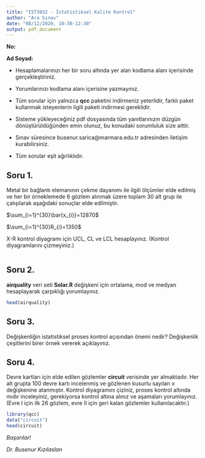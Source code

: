 ```yaml
---
title: "IST3032 - İstatistiksel Kalite Kontrol"
author: "Ara Sınav"
date: "08/12/2020, 10:30-12:30"
output: pdf_document
---
```


**No:**

**Ad Soyad:**

- Hesaplamalarınızı her bir soru altında yer alan kodlama alanı içerisinde gerçekleştiriniz. 

- Yorumlarınızı kodlama alanı içerisine yazmayınız. 

- Tüm sorular için yalnızca **qcc** paketini indirmeniz yeterlidir, farklı paket kullanmak isteyenlerin ilgili paketi indirmesi gereklidir. 

- Sisteme yükleyeceğiniz pdf dosyasında tüm yanıtlarınızın düzgün dönüştürüldüğünden emin olunuz, bu konudaki sorumluluk size aittir. 

- Sınav süresince busenur.sarica@marmara.edu.tr adresinden iletişim kurabilirsiniz.

- Tüm sorular eşit ağırlıklıdır.

## Soru 1.

Metal bir bağlantı elemanının çekme dayanımı ile ilgili ölçümler elde edilmiş ve her bir örneklemede 6 gözlem alınmak üzere toplam 30 alt grup ile çalışılarak aşağıdaki sonuçlar elde edilmiştir.

$\sum_{i=1}^{30}\bar{x_{i}}=12870$

$\sum_{i=1}^{30}R_{i}=1350$

X-R kontrol diyagramı için UCL, CL ve LCL hesaplayınız. (Kontrol diyagramlarını çizmeyiniz.)

```r

```

## Soru 2.
**airquality** veri seti **Solar.R** değişkeni için ortalama, mod ve medyan hesaplayarak çarpıklığı yorumlayınız.


```r
head(airquality)
```


## Soru 3.

Değişkenliğin istatistiksel proses kontrol açısından önemi nedir? Değişkenlik çeşitlerini birer örnek vererek açıklayınız.

## Soru 4.

Devre kartları için elde edilen gözlemler **circuit** verisinde yer almaktadır. Her alt grupta 100 devre kartı incelenmiş ve gözlenen kusurlu sayıları x değişkenine atanmıştır. Kontrol diyagramını çiziniz, proses kontrol altında mıdır inceleyiniz, gerekiyorsa kontrol altına alınız ve aşamaları yorumlayınız. (Evre I için ilk 26 gözlem, evre II için geri kalan gözlemler kullanılacaktır.)

```r
library(qcc)
data("circuit")
head(circuit)
```

\center

_Başarılar!_

_Dr. Busenur Kızılaslan_

\center
